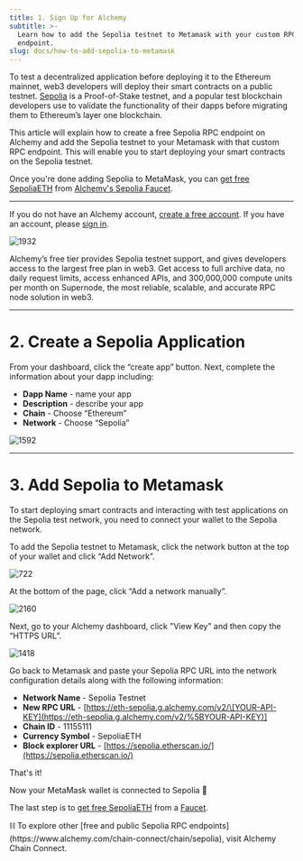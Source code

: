```yaml
---
title: 1. Sign Up for Alchemy
subtitle: >-
  Learn how to add the Sepolia testnet to Metamask with your custom RPC
  endpoint.
slug: docs/how-to-add-sepolia-to-metamask
---
```



To test a decentralized application before deploying it to the Ethereum mainnet, web3 developers will deploy their smart contracts on a public testnet. [Sepolia](https://www.alchemy.com/overviews/sepolia-testnet) is a Proof-of-Stake testnet, and a popular test blockchain developers use to validate the functionality of their dapps before migrating them to Ethereum’s layer one blockchain.

This article will explain how to create a free Sepolia RPC endpoint on Alchemy and add the Sepolia testnet to your Metamask with that custom RPC endpoint. This will enable you to start deploying your smart contracts on the Sepolia testnet.

Once you're done adding Sepolia to MetaMask, you can [get free SepoliaETH](https://www.alchemy.com/overviews/sepolia-eth) from [Alchemy's Sepolia Faucet](https://sepoliafaucet.com/).

***


If you do not have an Alchemy account, [create a free account](https://dashboard.alchemy.com/). If you have an account, please [sign in](https://dashboard.alchemy.com/).

![1932](/images/1c05d09-alchemy-signup.png "alchemy-signup.png")

Alchemy’s free tier provides Sepolia testnet support, and gives developers access to the largest free plan in web3. Get access to full archive data, no daily request limits, access enhanced APIs, and 300,000,000 compute units per month on Supernode, the most reliable, scalable, and accurate RPC node solution in web3.

***

# 2. Create a Sepolia Application

From your dashboard, click the “create app” button. Next, complete the information about your dapp including:

* **Dapp Name** - name your app
* **Description** - describe your app
* **Chain** - Choose “Ethereum”
* **Network** - Choose “Sepolia”

![1592](/images/9c26e33-new-dapp-config.jpeg "new-dapp-config.jpeg")

***

# 3. Add Sepolia to Metamask

To start deploying smart contracts and interacting with test applications on the Sepolia test network, you need to connect your wallet to the Sepolia network.

To add the Sepolia testnet to Metamask, click the network button at the top of your wallet and click “Add Network”.

![722](/images/e0cf5c0-mm-sepolia.png "mm-sepolia.png")

At the bottom of the page, click “Add a network manually”.

![2160](/images/8a951a9-mm-adding-network.jpeg "mm-adding-network.jpeg")

Next, go to your Alchemy dashboard, click "View Key" and then copy the “HTTPS URL”.

![1418](/images/c483dcc-sepolia-url.jpeg "sepolia-url.jpeg")

Go back to Metamask and paste your Sepolia RPC URL into the network configuration details along with the following information:

* **Network Name** - Sepolia Testnet
* **New RPC URL** - [https://eth-sepolia.g.alchemy.com/v2/\[YOUR-API-KEY](https://eth-sepolia.g.alchemy.com/v2/%5BYOUR-API-KEY)]
* **Chain ID** - 11155111
* **Currency Symbol** - SepoliaETH
* **Block explorer URL** - [https://sepolia.etherscan.io/](https://sepolia.etherscan.io/)

That's it!

Now your MetaMask wallet is connected to Sepolia 🎉

The last step is to [get free SepoliaETH](https://www.alchemy.com/overviews/sepolia-eth) from a [Faucet](https://sepoliafaucet.com/).

<Info>
  ⛓️ To explore other [free and public Sepolia RPC endpoints](https://www.alchemy.com/chain-connect/chain/sepolia), visit Alchemy Chain Connect.
</Info>
